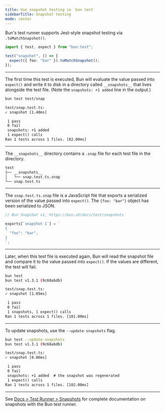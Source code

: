 ---
title: Use snapshot testing in `bun test`
sidebarTitle: Snapshot testing
mode: center
---

Bun's test runner supports Jest-style snapshot testing via `.toMatchSnapshot()`.

```ts snap.test.ts icon="/icons/typescript.svg"
import { test, expect } from "bun:test";

test("snapshot", () => {
  expect({ foo: "bar" }).toMatchSnapshot();
});
```

---

The first time this test is executed, Bun will evaluate the value passed into `expect()` and write it to disk in a directory called `__snapshots__` that lives alongside the test file. (Note the `snapshots: +1 added` line in the output.)

```sh terminal icon="terminal"
bun test test/snap
```

```txt
test/snap.test.ts:
✓ snapshot [1.48ms]

 1 pass
 0 fail
 snapshots: +1 added
 1 expect() calls
Ran 1 tests across 1 files. [82.00ms]
```

---

The `__snapshots__` directory contains a `.snap` file for each test file in the directory.

```txt File Tree icon="folder-tree"
test
├── __snapshots__
│   └── snap.test.ts.snap
└── snap.test.ts
```

---

The `snap.test.ts.snap` file is a JavaScript file that exports a serialized version of the value passed into `expect()`. The `{foo: "bar"}` object has been serialized to JSON.

```js snap.test.ts.snap icon="file-code"
// Bun Snapshot v1, https://bun.sh/docs/test/snapshots

exports[`snapshot 1`] = `
{
  "foo": "bar",
}
`;
```

---

Later, when this test file is executed again, Bun will read the snapshot file and compare it to the value passed into `expect()`. If the values are different, the test will fail.

```sh terminal icon="terminal"
bun test
bun test v1.3.1 (9c68abdb)
```

```txt
test/snap.test.ts:
✓ snapshot [1.05ms]

 1 pass
 0 fail
 1 snapshots, 1 expect() calls
Ran 1 tests across 1 files. [101.00ms]
```

---

To update snapshots, use the `--update-snapshots` flag.

```sh terminal icon="terminal"
bun test --update-snapshots
bun test v1.3.1 (9c68abdb)
```

```txt
test/snap.test.ts:
✓ snapshot [0.86ms]

 1 pass
 0 fail
 snapshots: +1 added  # the snapshot was regenerated
 1 expect() calls
Ran 1 tests across 1 files. [102.00ms]
```

---

See [Docs > Test Runner > Snapshots](https://bun.sh/docs/test/snapshots) for complete documentation on snapshots with the Bun test runner.
